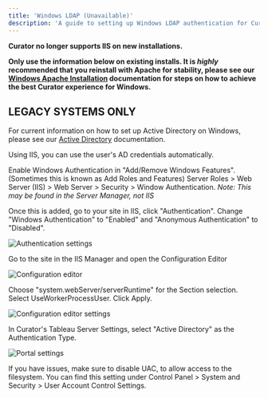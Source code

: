 ---
title: 'Windows LDAP (Unavailable)'
description: 'A guide to setting up Windows LDAP authentication for Curator using IIS.'
---

**Curator no longer supports IIS on new installations.**

**Only use the information below on existing installs.  It is *highly* recommended that you reinstall with Apache for
stability, please see our
[Windows Apache Installation](https://curator.interworks.com/page/kb/setupinstallation/windows/1108)
documentation for steps on how to achieve the best Curator experience for Windows.**

## LEGACY SYSTEMS ONLY

For current information on how to set up Active Directory on Windows, please see our
[Active Directory](https://curator.interworks.com/kb/setup/authentication/active-directory/1144) documentation.

Using IIS, you can use the user's AD credentials automatically.

Enable Windows Authentication in "Add/Remove Windows Features". (Sometimes this is known as Add Roles and Features)
Server Roles > Web Server (IIS) > Web Server > Security > Window Authentication.
*Note: This may be found in the Server Manager, not IIS*

Once this is added, go to your site in IIS, click "Authentication". Change "Windows Authentication" to "Enabled" and
"Anonymous Authentication" to "Disabled".

![Authentication settings](https://curator.interworks.com/file/IIS_LDAP_Pass_auth.png)

Go to the site in the IIS Manager and open the Configuration Editor

![Configuration editor](https://curator.interworks.com/file/IIS_LDAP_Pass_manager.png)

Choose "system.webServer/serverRuntime" for the Section selection. Select UseWorkerProcessUser. Click Apply.

![Configuration editor settings](https://curator.interworks.com/file/IIS_LDAP_Pass_configure.png)

In Curator's Tableau Server Settings, select "Active Directory" as the Authentication Type.

![Portal settings](https://curator.interworks.com/file/IIS_LDAP_Pass_portal_settings.png)

If you have issues, make sure to disable UAC, to allow access to the filesystem.  You can find this setting under
Control Panel > System and Security > User Account Control Settings.
